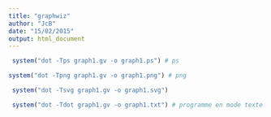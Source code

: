 ```yaml
---
title: "graphwiz"
author: "JcB"
date: "15/02/2015"
output: html_document
---
```


```r
 system("dot -Tps graph1.gv -o graph1.ps") # ps

system("dot -Tpng graph1.gv -o graph1.png") # png

 system("dot -Tsvg graph1.gv -o graph1.svg")

 system("dot -Tdot graph1.gv -o graph1.txt") # programme en mode texte
```

